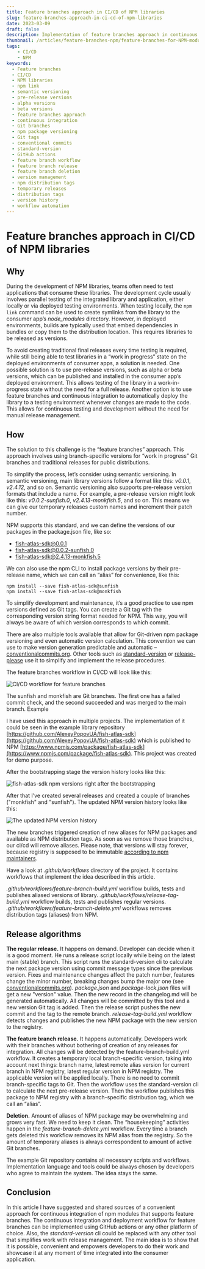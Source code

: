 ```yaml
---
title: Feature branches approach in CI/CD of NPM libraries
slug: feature-branches-approach-in-ci-cd-of-npm-libraries
date: 2023-03-09
draft: false
description: Implementation of feature branches approach in continuous integration and delivery of NPM packages
thumbnail: /articles/feature-branches-npm/feature-branches-for-NPM-modules.png
tags:
    - CI/CD
    - NPM
keywords:
  - Feature branches
  - CI/CD
  - NPM libraries
  - npm link
  - semantic versioning
  - pre-release versions
  - alpha versions
  - beta versions
  - feature branches approach
  - continuous integration
  - Git branches
  - npm package versioning
  - Git tags
  - conventional commits
  - standard-version
  - GitHub actions
  - feature branch workflow
  - feature branch release
  - feature branch deletion
  - version management
  - npm distribution tags
  - temporary releases
  - distribution tags
  - version history
  - workflow automation
---
```


# Feature branches approach in CI/CD of NPM libraries

## Why

During the development of NPM libraries, teams often need to test applications that consume these libraries. The development cycle usually involves parallel testing of the integrated library and application, either locally or via deployed testing environments. When testing locally, the `npm link` command can be used to create symlinks from the library to the consumer app’s *node_modules* directory. However, in deployed environments, builds are typically used that embed dependencies in bundles or copy them to the distribution location. This requires libraries to be released as versions.

To avoid creating traditional final releases every time testing is required, while still being able to test libraries in a “work in progress” state on the deployed environments of consumer apps, a solution is needed. One possible solution is to use pre-release versions, such as alpha or beta versions, which can be published and installed in the consumer app’s deployed environment. This allows testing of the library in a work-in-progress state without the need for a full release. Another option is to use feature branches and continuous integration to automatically deploy the library to a testing environment whenever changes are made to the code. This allows for continuous testing and development without the need for manual release management.

## How

The solution to this challenge is the “feature branches” approach. This approach involves using branch-specific versions for “work in progress” Git branches and traditional releases for public distributions.

To simplify the process, let’s consider using semantic versioning. In semantic versioning, main library versions follow a format like this: *v0.0.1*, *v2.4.12*, and so on. Semantic versioning also supports pre-release version formats that include a name. For example, a pre-release version might look like this: *v0.0.2-sunfish.0*, *v2.4.13-monkfish.5*, and so on. This means we can give our temporary releases custom names and increment their patch number.

NPM supports this standard, and we can define the versions of our packages in the package.json file, like so:

* fish-atlas-sdk@0.0.1
* fish-atlas-sdk@0.0.2-sunfish.0
* fish-atlas-sdk@2.4.13-monkfish.5

We can also use the npm CLI to install package versions by their pre-release name, which we can call an “alias” for convenience, like this:

```shell
npm install --save fish-atlas-sdk@sunfish
npm install --save fish-atlas-sdk@monkfish
```

To simplify development and maintenance, it’s a good practice to use npm versions defined as Git tags. You can create a Git tag with the corresponding version string format needed for NPM. This way, you will always be aware of which version corresponds to which commit.

There are also multiple tools available that allow for Git-driven npm package versioning and even automatic version calculation. This convention we can use to make version generation predictable and automatic – [conventionalcommits.org](https://www.conventionalcommits.org/en/v1.0.0/#summary). Other tools such as [standard-version](https://www.npmjs.com/package/standard-version) or [release-please](https://github.com/googleapis/release-please) use it to simplify and implement the release procedures.

The feature branches workflow in CI/CD will look like this:

![CI/CD workflow for feature branches](/articles/feature-branches-npm/feature-branches-for-NPM-modules.png "CI/CD workflow for feature branches")

The sunfish and monkfish are Git branches. The first one has a failed commit check, and the second succeeded and was merged to the main branch.
Example

I have used this approach in multiple projects. The implementation of it could be seen in the example library repository [https://github.com/AlexeyPopovUA/fish-atlas-sdk](https://github.com/AlexeyPopovUA/fish-atlas-sdk) which is published to NPM [https://www.npmjs.com/package/fish-atlas-sdk](https://www.npmjs.com/package/fish-atlas-sdk). This project was created for demo purpose.

After the bootstrapping stage the version history looks like this:

![fish-atlas-sdk npm versions right after the bootstrapping](/articles/feature-branches-npm/npm-version-history.webp "fish-atlas-sdk npm versions right after the bootstrapping")

After that I’ve created several releases and created a couple of branches ("monkfish" and "sunfish"). The updated NPM version history looks like this:

![The updated NPM version history](/articles/feature-branches-npm/npm-version-history-all.png "The updated NPM version history")

The new branches triggered creation of new aliases for NPM packages and available as NPM distribution tags. As soon as we remove those branches, our ci/cd will remove aliases. Please note, that versions will stay forever, because registry is supposed to be immutable [according to npm maintainers](https://docs.npmjs.com/policies/unpublish).

Have a look at *.github/workflows* directory of the project. It contains workflows that implement the idea described in this article.

*.github/workflows/feature-branch-build.yml* workflow builds, tests and publishes aliased versions of library. *.github/workflows/release-tag-build.yml* workflow builds, tests and publishes regular versions.
*.github/workflows/feature-branch-delete.yml* workflows removes distribution tags (aliases) from NPM.

## Release algorithms

**The regular release.** It happens on demand. Developer can decide when it is a good moment. He runs a release script locally while being on the latest main (stable) branch. This script runs the standard-version cli to calculate the next package version using commit message types since the previous version. Fixes and maintenance changes affect the patch number, features change the minor number, breaking changes bump the major one (see [conventionalcommits.org](https://www.conventionalcommits.org)). *package.json* and *package-lock.json* files will get a new "version" value. Then the new record in the changelog.md will be generated automatically. All changes will be committed by this tool and a new version Git tag is added. Then the release script pushes the new commit and the tag to the remote branch. *release-tag-build.yml* workflow detects changes and publishes the new NPM package with the new version to the registry.

**The feature branch release.** It happens automatically. Developers work with their branches without bothering of creation of any releases for integration. All changes will be detected by the feature-branch-build.yml workflow. It creates a temporary local branch-specific version, taking into account next things: branch name, latest remote alias version for current branch in NPM registry, latest regular version in NPM registry. The applicable version will be applied locally. There is no need to commit branch-specific tags to Git. Then the workflow uses the standard-version cli to calculate the next pre-release version. Then the workflow publishes this package to NPM registry with a branch-specific distribution tag, which we call an “alias”.

**Deletion.** Amount of aliases of NPM package may be overwhelming and grows very fast. We need to keep it clean. The “housekeeping” activities happen in the *feature-branch-delete.yml* workflow. Every time a branch gets deleted this workflow removes its NPM alias from the registry. So the amount of temporary aliases is always correspondent to amount of active Git branches.

The example Git repository contains all necessary scripts and workflows. Implementation language and tools could be always chosen by developers who agree to maintain the system. The idea stays the same.

## Conclusion

In this article I have suggested and shared sources of a convenient approach for continuous integration of npm modules that supports feature branches. The continuous integration and deployment workflow for feature branches can be implemented using GitHub actions or any other platform of choice. Also, the *standard-version* cli could be replaced with any other tool that simplifies work with release management. The main idea is to show that it is possible, convenient and empowers developers to do their work and showcase it at any moment of time integrated into the consumer application.
